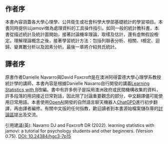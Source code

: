 # &nbsp; {.unnumbered .unlisted}

## 作者序

本書內容涵蓋各大學心理學、公共衛生或社會科學大學部基礎統計的學習項目。本書同時提供以jamovi做為處理資料的工具操作指引。如同一般的統計教科書，本書從描述統計及統計圖開始，接著討論機率理論，取樣及估計，還有虛無假設檢定。理解理論概念之後，接著學習統計方法：包括列聯表分析、相關、t檢定、迴歸、變異數分析以及因素分析。最後一章將介紹貝氏統計。

## 譯者序

原書作者Danielle Navarro與David Foxcroft是在澳洲阿得雷德大學心理學系教授統計學的講師，本書內容是根據Danielle Navarro自行開發的講義[Learning Statistics with R](https://learningstatisticswithr.com/)改編。書中有許多例子是採用澳洲政府或民間機構收集的資料，許多段落的用詞接近日常對話，因此除了討論重要觀念的部分，中文翻譯儘可能使用日常用語。本書使用[OpenAI](https://openai.com/)開發的自然語言聊天機器人[ChatGPD](https://chat.openai.com/)進行初步翻譯，再由譯者編修。有關中文版的任何指教，歡迎讀者到本書源始檔案儲存庫的[討論區](https://github.com/SCgeeker/lsj-book-zh_tw/issues)提出及交流。

<!---This textbook covers the contents of an introductory statistics class, as typically taught to undergraduate psychology, health or social science students. The book covers how to get started in jamovi as well as giving an introduction to data manipulation. From a statistical perspective, the book discusses descriptive statistics and graphing first, followed by chapters on probability theory, sampling and estimation, and null hypothesis testing. After introducing the theory, the book covers the analysis of contingency tables, correlation, *t*-tests, regression, ANOVA and factor analysis. Bayesian statistics are touched on at the end of the book.--->

<!---Citation:--->引用建議(英): Navarro DJ and Foxcroft DR (2022). learning statistics with jamovi: a tutorial for psychology students and other beginners. (Version 0.75). [DOI: 10.24384/hgc3-7p15](https://dx.doi.org/10.24384/hgc3-7p15)






